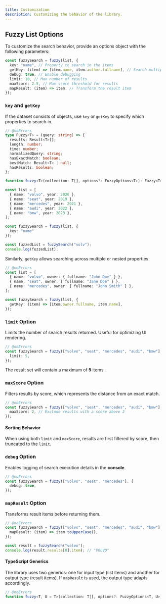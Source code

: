 ```yaml
---
title: Customization
description: Customizing the behavior of the library.
---
```


## Fuzzy List Options

To customize the search behavior, provide an options object with the following parameters:

```ts title="index.ts"
const fuzzySearch = fuzzy(list, {
  key: "name", // Property to search in the items
  getKey: (item) => [item.name, item.author.fullname], // Search multiple properties
  debug: true, // Enable debugging
  limit: 10, // Max number of results
  maxScore: 2.5, // Max score threshold for results
  mapResult: (item) => item, // Transform the result item
});
```

### `key` and `getKey`

If the dataset consists of objects, use `key` or `getKey` to specify which properties to search in.

```ts twoslash title="index.ts"
// @noErrors
type Fuzzy<T> = (query: string) => {
  results: Result<T>[];
  length: number;
  time: number;
  normalizedQuery: string;
  hasExactMatch: boolean;
  bestMatch: Result<T> | null;
  hasResults: boolean;
};

function fuzzy<T>(collection: T[], options?: FuzzyOptions<T>): Fuzzy<T>;

const list = [
  { name: "volvo", year: 2020 },
  { name: "seat", year: 2019 },
  { name: "mercedes", year: 2021 },
  { name: "audi", year: 2022 },
  { name: "bmw", year: 2023 },
];

const fuzzySearch = fuzzy(list, {
  key: "name"
});

const fuzzedList = fuzzySearch("volv");
console.log(fuzzedList);
```

Similarly, `getKey` allows searching across multiple or nested properties.

```ts twoslash title="index.ts"
// @noErrors
const list = [
  { name: "volvo", owner: { fullname: "John Doe" } },
  { name: "seat", owner: { fullname: "Jane Doe" } },
  { name: "mercedes", owner: { fullname: "John Smith" } },
];

const fuzzySearch = fuzzy(list, {
  getKey: (item) => [item.owner.fullname, item.name],
});
```

### `limit` Option

Limits the number of search results returned. Useful for optimizing UI rendering.

```ts twoslash title="index.ts"
// @noErrors
const fuzzySearch = fuzzy(["volvo", "seat", "mercedes", "audi", "bmw"], {
  limit: 5,
});
```

The result set will contain a maximum of **5** items.

### `maxScore` Option

Filters results by score, which represents the distance from an exact match.

```ts twoslash title="index.ts"
// @noErrors
const fuzzySearch = fuzzy(["volvo", "seat", "mercedes", "audi", "bmw"], {
  maxScore: 2, // Exclude results with a score above 2
});
```

#### Sorting Behavior
When using both `limit` and `maxScore`, results are first filtered by score, then truncated to the `limit`.

### `debug` Option

Enables logging of search execution details in the **console**.

```ts twoslash title="index.ts"
// @noErrors
const fuzzySearch = fuzzy(["volvo", "seat", "mercedes"], {
  debug: true,
});
```

### `mapResult` Option

Transforms result items before returning them.

```ts twoslash title="index.ts"
// @noErrors
const fuzzySearch = fuzzy(["volvo", "seat", "mercedes", "audi", "bmw"], {
  mapResult: (item) => item.toUpperCase(),
});

const result = fuzzySearch("volvo");
console.log(result.results[0].item); // "VOLVO"
```

#### TypeScript Generics
The library uses two generics: one for input type (list items) and another for output type (result items). If `mapResult` is used, the output type adapts accordingly.

```ts twoslash title="index.ts"
// @noErrors
function fuzzy<T, U = T>(collection: T[], options?: FuzzyOptions<T, U>): Fuzzy<U>;
```

